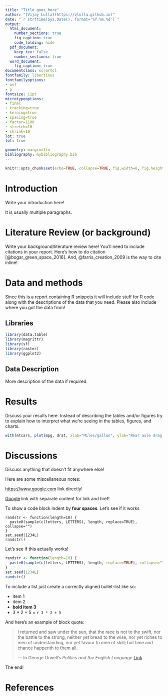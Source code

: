 ```yaml
---
title: "Title goes here"
author: "[Vijay Lulla](https://vlulla.github.io)"
date: "`r strftime(Sys.Date(), format='%Y.%m.%d')`"
output:
  html_document:
    number_sections: true
    fig_caption: true
    code_folding: hide
  pdf_document:
    keep_tex: false
    number_sections: true
  word_document:
    fig_caption: true
documentclass: scrartcl
fontfamily: libertinus
fontfamilyoptions:
- osf
- p
fontsize: 11pt
microtypeoptions:
- final
- tracking=true
- kerning=true
- spacing=true
- factor=1100
- stretch=10
- shrink=10
lot: true
lof: true

geometry: margin=1in
bibliography: mybibliography.bib
---
```



```r
knitr::opts_chunk$set(echo=TRUE, collapse=TRUE, fig.width=8, fig.height=6, fig.path="figs/")
```

# Introduction {#intro}

Write your introduction here!

It is usually multiple paragraphs.

# Literature Review (or background) {#background}

Write your background/literature review here!  You'll need to include citations
in your report.  Here's how to do citation [@bogar_green_space_2016].  And,
@farris_creation_2009 is the way to cite inline!

# Data and methods {#data-and-methods}

Since this is a report containing R snippets it will include stuff for R code
along with the descriptions of the data that you need.  Please also include
where you got the data from!

## Libraries {#libraries}

```r
library(data.table)
library(magrittr)
library(sf)
library(raster)
library(ggplot2)

```


## Data Description {#data-description}

More description of the data if required.

# Results {#results}

Discuss your results here.  Instead of describing the tables and/or figures try
to explain how to interpret what we're seeing in the tables, figures, and
charts.

```r
with(mtcars, plot(mpg, drat, xlab="Miles/gallon", ylab="Rear axle drag ratio", pch=20))
```

# Discussions {#discussion}

Discuss anything that doesn't fit anywhere else!


Here are some miscellaneous notes:

<https://www.google.com> link directly!

[Google](https://www.google.com) link with separate content for link and href!

To show a code block indent by **four spaces**.  Let's see if it works

    randstr <- function(length=10) {
      paste0(sample(c(letters, LETTERS), length, replace=TRUE), collapse="")
    }
    set.seed(1234L)
    randstr()

Let's see if this actually works!

```r
randstr <- function(length=10) {
  paste0(sample(c(letters, LETTERS), length, replace=TRUE), collapse="")
}
set.seed(1234L)
randstr()
```

To include  a list just create a correctly aligned bullet-list like so:

* item 1
* item 2
* **bold item 3**
* 3 * 2 + 5 = `r 3 * 2 + 5`

And here's an example of block quote:

> I returned and saw under the sun, that the race is not to the swift, nor the
> battle to the strong, neither yet bread to the wise, nor yet riches to men of
> understanding, nor yet favour to men of skill; but time and chance happenth to
> them all.
>
> --- In George Orwell's _Politics and the English Language_
> [Link](http://www.orwell.ru/library/essays/politics/english/e_polit)

The end!

# References {#references}
